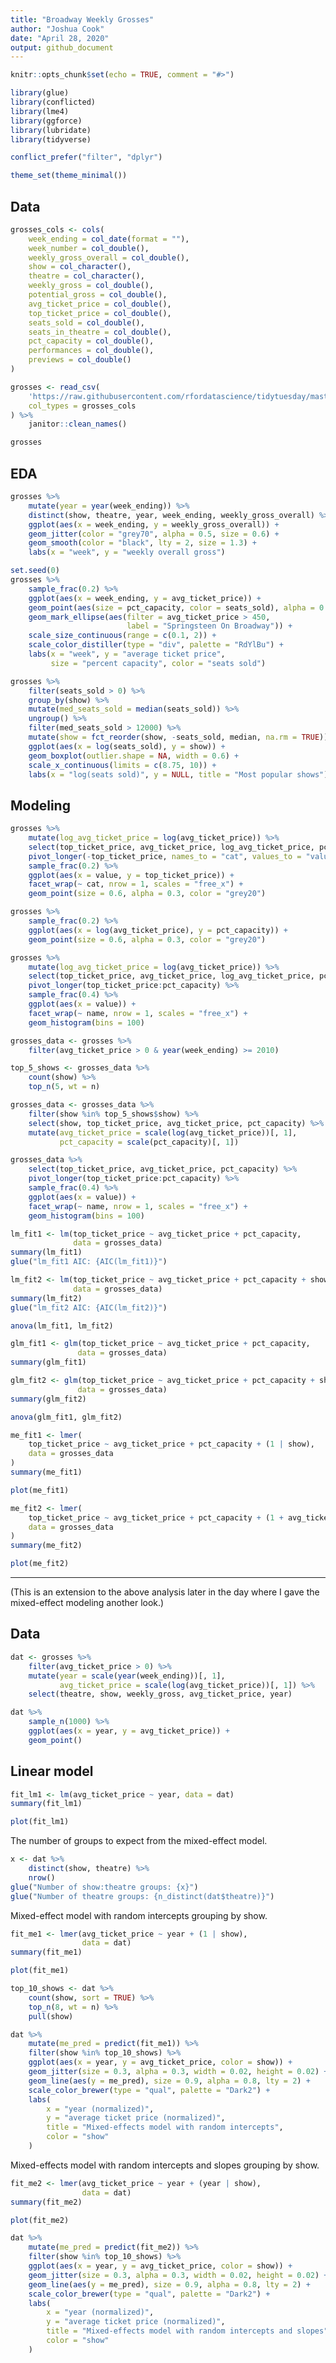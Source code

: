 ```yaml
---
title: "Broadway Weekly Grosses"
author: "Joshua Cook"
date: "April 28, 2020"
output: github_document
---
```


```r
knitr::opts_chunk$set(echo = TRUE, comment = "#>")

library(glue)
library(conflicted)
library(lme4)
library(ggforce)
library(lubridate)
library(tidyverse)

conflict_prefer("filter", "dplyr")

theme_set(theme_minimal())
```

## Data

```r
grosses_cols <- cols(
    week_ending = col_date(format = ""),
    week_number = col_double(),
    weekly_gross_overall = col_double(),
    show = col_character(),
    theatre = col_character(),
    weekly_gross = col_double(),
    potential_gross = col_double(),
    avg_ticket_price = col_double(),
    top_ticket_price = col_double(),
    seats_sold = col_double(),
    seats_in_theatre = col_double(),
    pct_capacity = col_double(),
    performances = col_double(),
    previews = col_double()
)

grosses <- read_csv(
    'https://raw.githubusercontent.com/rfordatascience/tidytuesday/master/data/2020/2020-04-28/grosses.csv',
    col_types = grosses_cols
) %>%
    janitor::clean_names()

grosses
```

## EDA

```r
grosses %>%
    mutate(year = year(week_ending)) %>%
    distinct(show, theatre, year, week_ending, weekly_gross_overall) %>%
    ggplot(aes(x = week_ending, y = weekly_gross_overall)) +
    geom_jitter(color = "grey70", alpha = 0.5, size = 0.6) +
    geom_smooth(color = "black", lty = 2, size = 1.3) +
    labs(x = "week", y = "weekly overall gross")
```

```r
set.seed(0)
grosses %>%
    sample_frac(0.2) %>%
    ggplot(aes(x = week_ending, y = avg_ticket_price)) +
    geom_point(aes(size = pct_capacity, color = seats_sold), alpha = 0.5) +
    geom_mark_ellipse(aes(filter = avg_ticket_price > 450, 
                          label = "Springsteen On Broadway")) +
    scale_size_continuous(range = c(0.1, 2)) +
    scale_color_distiller(type = "div", palette = "RdYlBu") +
    labs(x = "week", y = "average ticket price", 
         size = "percent capacity", color = "seats sold")
```

```r
grosses %>%
    filter(seats_sold > 0) %>%
    group_by(show) %>%
    mutate(med_seats_sold = median(seats_sold)) %>%
    ungroup() %>%
    filter(med_seats_sold > 12000) %>%
    mutate(show = fct_reorder(show, -seats_sold, median, na.rm = TRUE)) %>%
    ggplot(aes(x = log(seats_sold), y = show)) +
    geom_boxplot(outlier.shape = NA, width = 0.6) +
    scale_x_continuous(limits = c(8.75, 10)) +
    labs(x = "log(seats sold)", y = NULL, title = "Most popular shows")
```

## Modeling

```r
grosses %>%
    mutate(log_avg_ticket_price = log(avg_ticket_price)) %>%
    select(top_ticket_price, avg_ticket_price, log_avg_ticket_price, pct_capacity) %>%
    pivot_longer(-top_ticket_price, names_to = "cat", values_to = "value") %>%
    sample_frac(0.2) %>%
    ggplot(aes(x = value, y = top_ticket_price)) +
    facet_wrap(~ cat, nrow = 1, scales = "free_x") +
    geom_point(size = 0.6, alpha = 0.3, color = "grey20")
```

```r
grosses %>%
    sample_frac(0.2) %>%
    ggplot(aes(x = log(avg_ticket_price), y = pct_capacity)) +
    geom_point(size = 0.6, alpha = 0.3, color = "grey20")
```

```r
grosses %>%
    mutate(log_avg_ticket_price = log(avg_ticket_price)) %>%
    select(top_ticket_price, avg_ticket_price, log_avg_ticket_price, pct_capacity) %>%
    pivot_longer(top_ticket_price:pct_capacity) %>%
    sample_frac(0.4) %>%
    ggplot(aes(x = value)) +
    facet_wrap(~ name, nrow = 1, scales = "free_x") +
    geom_histogram(bins = 100)
```


```r
grosses_data <- grosses %>%
    filter(avg_ticket_price > 0 & year(week_ending) >= 2010)

top_5_shows <- grosses_data %>%
    count(show) %>%
    top_n(5, wt = n)

grosses_data <- grosses_data %>%
    filter(show %in% top_5_shows$show) %>%
    select(show, top_ticket_price, avg_ticket_price, pct_capacity) %>%
    mutate(avg_ticket_price = scale(log(avg_ticket_price))[, 1],
           pct_capacity = scale(pct_capacity)[, 1])
```

```r
grosses_data %>%
    select(top_ticket_price, avg_ticket_price, pct_capacity) %>%
    pivot_longer(top_ticket_price:pct_capacity) %>%
    sample_frac(0.4) %>%
    ggplot(aes(x = value)) +
    facet_wrap(~ name, nrow = 1, scales = "free_x") +
    geom_histogram(bins = 100)
```


```r
lm_fit1 <- lm(top_ticket_price ~ avg_ticket_price + pct_capacity, 
              data = grosses_data)
summary(lm_fit1)
glue("lm_fit1 AIC: {AIC(lm_fit1)}")
```

```r
lm_fit2 <- lm(top_ticket_price ~ avg_ticket_price + pct_capacity + show, 
              data = grosses_data)
summary(lm_fit2)
glue("lm_fit2 AIC: {AIC(lm_fit2)}")
```

```r
anova(lm_fit1, lm_fit2)
```

```r
glm_fit1 <- glm(top_ticket_price ~ avg_ticket_price + pct_capacity, 
               data = grosses_data)
summary(glm_fit1)
```

```r
glm_fit2 <- glm(top_ticket_price ~ avg_ticket_price + pct_capacity + show, 
               data = grosses_data)
summary(glm_fit2)
```

```r
anova(glm_fit1, glm_fit2)
```

```r
me_fit1 <- lmer(
    top_ticket_price ~ avg_ticket_price + pct_capacity + (1 | show),
    data = grosses_data
)
summary(me_fit1)
```

```r
plot(me_fit1)
```


```r
me_fit2 <- lmer(
    top_ticket_price ~ avg_ticket_price + pct_capacity + (1 + avg_ticket_price | show),
    data = grosses_data
)
summary(me_fit2)
```

```r
plot(me_fit2)
```

---

(This is an extension to the above analysis later in the day where I gave the mixed-effect modeling another look.)

## Data

```r
dat <- grosses %>%
    filter(avg_ticket_price > 0) %>%
    mutate(year = scale(year(week_ending))[, 1],
           avg_ticket_price = scale(log(avg_ticket_price))[, 1]) %>%
    select(theatre, show, weekly_gross, avg_ticket_price, year)
```

```r
dat %>%
    sample_n(1000) %>%
    ggplot(aes(x = year, y = avg_ticket_price)) +
    geom_point()
```


## Linear model

```r
fit_lm1 <- lm(avg_ticket_price ~ year, data = dat)
summary(fit_lm1)
```

```r
plot(fit_lm1)
```


The number of groups to expect from the mixed-effect model.

```r
x <- dat %>%
    distinct(show, theatre) %>%
    nrow()
glue("Number of show:theatre groups: {x}")
glue("Number of theatre groups: {n_distinct(dat$theatre)}")
```

Mixed-effect model with random intercepts grouping by show.

```r
fit_me1 <- lmer(avg_ticket_price ~ year + (1 | show),
                data = dat)
summary(fit_me1)
```

```r
plot(fit_me1)
```

```r
top_10_shows <- dat %>%
    count(show, sort = TRUE) %>%
    top_n(8, wt = n) %>%
    pull(show)

dat %>%
    mutate(me_pred = predict(fit_me1)) %>%
    filter(show %in% top_10_shows) %>%
    ggplot(aes(x = year, y = avg_ticket_price, color = show)) +
    geom_jitter(size = 0.3, alpha = 0.3, width = 0.02, height = 0.02) +
    geom_line(aes(y = me_pred), size = 0.9, alpha = 0.8, lty = 2) +
    scale_color_brewer(type = "qual", palette = "Dark2") +
    labs(
        x = "year (normalized)",
        y = "average ticket price (normalized)",
        title = "Mixed-effects model with random intercepts",
        color = "show"
    )
```

Mixed-effects model with random intercepts and slopes grouping by show.

```r
fit_me2 <- lmer(avg_ticket_price ~ year + (year | show),
                data = dat)
summary(fit_me2)
```

```r
plot(fit_me2)
```

```r
dat %>%
    mutate(me_pred = predict(fit_me2)) %>%
    filter(show %in% top_10_shows) %>%
    ggplot(aes(x = year, y = avg_ticket_price, color = show)) +
    geom_jitter(size = 0.3, alpha = 0.3, width = 0.02, height = 0.02) +
    geom_line(aes(y = me_pred), size = 0.9, alpha = 0.8, lty = 2) +
    scale_color_brewer(type = "qual", palette = "Dark2") +
    labs(
        x = "year (normalized)",
        y = "average ticket price (normalized)",
        title = "Mixed-effects model with random intercepts and slopes",
        color = "show"
    )
```

